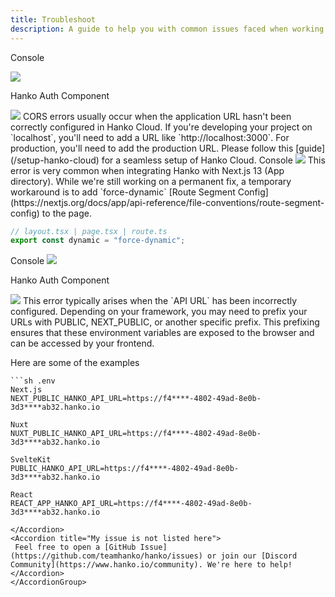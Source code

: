 ```yaml
---
title: Troubleshoot
description: A guide to help you with common issues faced when working with Hanko Cloud
---
```


<AccordionGroup>
  <Accordion title="CORS error">

Console

<Frame>
  <img src="/images/troubleshoot/cors.png" style={{ borderRadius: "0.5rem" }} />
</Frame>

Hanko Auth Component

<Frame>
  <img src="/images/troubleshoot/technical-error.png" style={{ borderRadius: "0.5rem" }} />
</Frame>
    CORS errors usually occur when the application URL hasn't been correctly configured in Hanko Cloud. If you're developing your project on `localhost`, you'll need to add a URL like `http://localhost:3000`. For production, you'll need to add the production URL. Please follow this [guide](/setup-hanko-cloud) for a seamless setup of Hanko Cloud.

  </Accordion>

<Accordion title="ReferenceError: CustomEvent is not defined in Nextjs 13 (App directory)">
Console
  <Frame>
    <img
      src="/images/troubleshoot/custom-event.png"
      style={{ borderRadius: "0.5rem" }}
    />
  </Frame>
  This error is very common when integrating Hanko with Next.js 13 (App directory). While we're still working on a permanent fix, a temporary workaround is to add `force-dynamic` [Route Segment Config](https://nextjs.org/docs/app/api-reference/file-conventions/route-segment-config) to the page.

```js
// layout.tsx | page.tsx | route.ts
export const dynamic = "force-dynamic";
```

</Accordion>

  <Accordion title="404 (Not Found)">
  Console
  <Frame>
    <img src="/images/troubleshoot/404-error.png" style={{ borderRadius: "0.5rem" }} />
  </Frame>

  Hanko Auth Component
  <Frame>
    <img src="/images/troubleshoot/technical-error.png" style={{ borderRadius: "0.5rem" }} />
  </Frame>
    This error typically arises when the `API URL` has been incorrectly configured. Depending on your framework, you may need to prefix your URLs with PUBLIC, NEXT_PUBLIC, or another specific prefix. This prefixing ensures that these environment variables are exposed to the browser and can be accessed by your frontend.
   
   Here are some of the examples 

    ```sh .env
    Next.js
    NEXT_PUBLIC_HANKO_API_URL=https://f4****-4802-49ad-8e0b-3d3****ab32.hanko.io

    Nuxt
    NUXT_PUBLIC_HANKO_API_URL=https://f4****-4802-49ad-8e0b-3d3****ab32.hanko.io
    
    SvelteKit
    PUBLIC_HANKO_API_URL=https://f4****-4802-49ad-8e0b-3d3****ab32.hanko.io
    
    React
    REACT_APP_HANKO_API_URL=https://f4****-4802-49ad-8e0b-3d3****ab32.hanko.io
  ```
  </Accordion>
  <Accordion title="My issue is not listed here">
   Feel free to open a [GitHub Issue](https://github.com/teamhanko/hanko/issues) or join our [Discord Community](https://www.hanko.io/community). We're here to help! 
  </Accordion>
</AccordionGroup>
